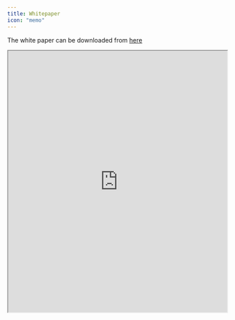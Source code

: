 ```yaml
---
title: Whitepaper
icon: "memo"
---
```


The white paper can be downloaded from [here](https://docs.google.com/document/d/1f-ZmIA2g1fuzGC5yYgb81LvhCsqpar_VtGs9_MA5xXQ/edit?usp=sharing)

<iframe src="https://docs.google.com/document/d/1f-ZmIA2g1fuzGC5yYgb81LvhCsqpar_VtGs9_MA5xXQ/preview" width="100%" height="600px"></iframe>